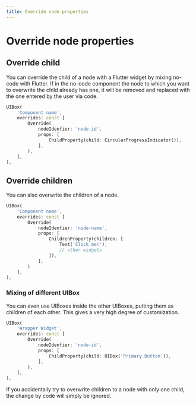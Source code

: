 ```yaml
---
title: Override node properties
---
```


# Override node properties

## Override child

You can override the child of a node with a Flutter widget by mixing no-code with Flutter. 
If in the no-code component the node to which you want to overwrite the child already has one, 
it will be removed and replaced with the one entered by the user via code.

```dart
UIBox(
    'Component name',
    overrides: const [
        Override(
            nodeIdenfier: 'node-id',
            props: [
                ChildProperty(child: CircularProgressIndicator()),
            ],
        ),
    ],
),
```

## Override children

You can also overwrite the children of a node. 

```dart
UIBox(
    'Component name',
    overrides: const [
        Override(
            nodeIdenfier: 'node-name',
            props: [
                ChildrenProperty(children: [
                    Text('Click me!'),
                    // other widgets
                ]),
            ],
        )
    ],
),
```

### Mixing of different UIBox

You can even use UIBoxes inside the other UIBoxes, putting them as children of each other. This gives a very high degree of customization.

```dart
UIBox(
    'Wrapper Widget',
    overrides: const [
        Override(
            nodeIdenfier: 'node-id',
            props: [
                ChildProperty(child: UIBox('Primary Button')),
            ],
        ),
    ],
),
```

<Warning>If you accidentally try to overwrite children to a node with only one child, the change by code will simply be ignored.</Warning>
